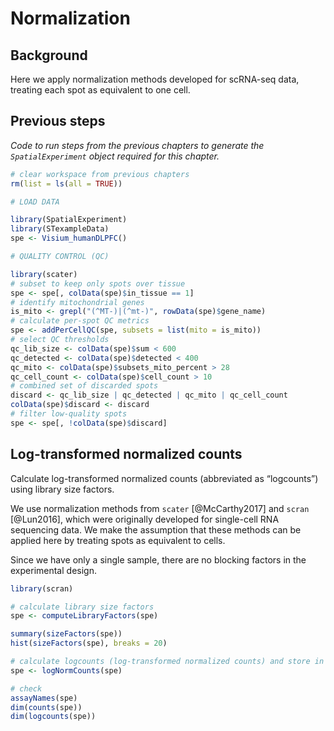 # Normalization

## Background

Here we apply normalization methods developed for scRNA-seq data, treating each spot as equivalent to one cell.


## Previous steps

*Code to run steps from the previous chapters to generate the `SpatialExperiment` object required for this chapter.*

```r
# clear workspace from previous chapters
rm(list = ls(all = TRUE))
```

```r
# LOAD DATA

library(SpatialExperiment)
library(STexampleData)
spe <- Visium_humanDLPFC()

# QUALITY CONTROL (QC)

library(scater)
# subset to keep only spots over tissue
spe <- spe[, colData(spe)$in_tissue == 1]
# identify mitochondrial genes
is_mito <- grepl("(^MT-)|(^mt-)", rowData(spe)$gene_name)
# calculate per-spot QC metrics
spe <- addPerCellQC(spe, subsets = list(mito = is_mito))
# select QC thresholds
qc_lib_size <- colData(spe)$sum < 600
qc_detected <- colData(spe)$detected < 400
qc_mito <- colData(spe)$subsets_mito_percent > 28
qc_cell_count <- colData(spe)$cell_count > 10
# combined set of discarded spots
discard <- qc_lib_size | qc_detected | qc_mito | qc_cell_count
colData(spe)$discard <- discard
# filter low-quality spots
spe <- spe[, !colData(spe)$discard]
```


## Log-transformed normalized counts

Calculate log-transformed normalized counts (abbreviated as "logcounts") using library size factors.

We use normalization methods from `scater` [@McCarthy2017] and `scran` [@Lun2016], which were originally developed for single-cell RNA sequencing data. We make the assumption that these methods can be applied here by treating spots as equivalent to cells.

Since we have only a single sample, there are no blocking factors in the experimental design.

```r
library(scran)

# calculate library size factors
spe <- computeLibraryFactors(spe)

summary(sizeFactors(spe))
hist(sizeFactors(spe), breaks = 20)

# calculate logcounts (log-transformed normalized counts) and store in object
spe <- logNormCounts(spe)

# check
assayNames(spe)
dim(counts(spe))
dim(logcounts(spe))
```

